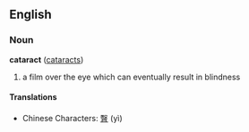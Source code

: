 ==English==
===Noun===
'''cataract''' ([[cataracts]])

# a film over the eye which can eventually result in blindness

====Translations====
*Chinese Characters: [[瞖]] (yì)